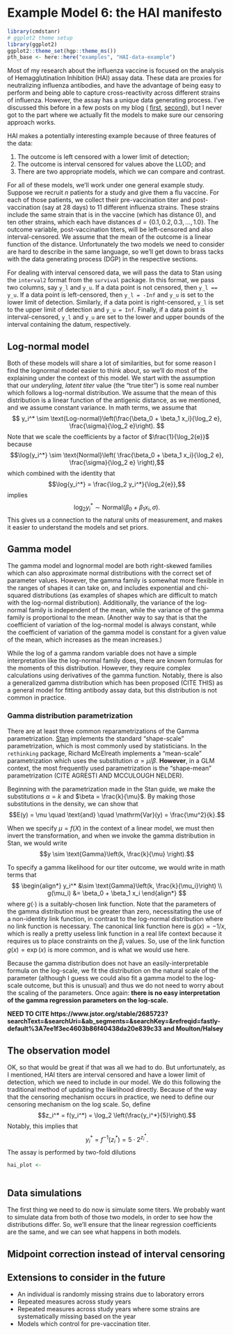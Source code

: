 # Example Model 6: the HAI manifesto

```r
library(cmdstanr)
# ggplot2 theme setup
library(ggplot2)
ggplot2::theme_set(hgp::theme_ms())
pth_base <- here::here("examples", "HAI-data-example")
```

Most of my research about the influenza vaccine is focused on the analysis of
Hemagglutination Inhibition (HAI) assay data. These data are proxies for
neutralizing influenza antibodies, and have the advantage of being easy to
perform and being able to capture cross-reactivity across different strains of
influenza. However, the assay has a unique data generating process. I've
discussed this before in a few posts on my blog (
[first](https://wzbillings.com/posts/2023-07-25_simulating-titer-data/),
[second](https://wzbillings.com/posts/2023-08-10_titer-w-distance/)), but I
never got to the part where we actually fit the models to make sure our
censoring approach works.

HAI makes a potentially interesting example because of three features of the
data:

1. The outcome is left censored with a lower limit of detection;
1. The outcome is interval censored for values above the LLOD; and
1. There are two appropriate models, which we can compare and contrast.

For all of these models, we'll work under one general example study. Suppose
we recruit $n$ patients for a study and give them a flu vaccine. For each of
those patients, we collect their pre-vaccination titer and post-vaccination
(say at 28 days) to 11 different influenza strains. These strains include the
same strain that is in the vaccine (which has distance $0$), and ten other
strains, which each have distances $d = \{0.1, 0.2, 0.3, \ldots, 1.0\}$. The
outcome variable, post-vaccination titers, will be left-censored and also
interval-censored. We assume that the mean of the outcome is a linear
function of the distance. Unfortunately the two models we need to consider
are hard to describe in the same language, so we'll get down to brass tacks
with the data generating process (DGP) in the respective sections.

For dealing with interval censored data, we will pass the
data to Stan using the `interval2` format from the `survival` package. In this
format, we pass two columns, say `y_l` and `y_u`. If a data point is not
censored, then `y_l == y_u`. If a data point is left-censored, then `y_l = -Inf`
and `y_u` is set to the lower limit of detection. Similarly, if a data point
is right-censored, `y_l` is set to the upper limit of detection and `y_u = Inf`.
Finally, if a data point is interval-censored, `y_l` and `y_u` are set to the
lower and upper bounds of the interval containing the datum, respectively.

## Log-normal model

Both of these models will share a lot of similarities, but for some reason
I find the lognormal model easier to think about, so we'll do most of the
explaining under the context of this model. We start with the assumption that
our *underyling, latent titer* value (the "true titer") is some real number
which follows a log-normal distribution. We assume that the mean of this
distribution is a linear function of the antigenic distance, as we mentioned,
and we assume constant variance. In math terms, we assume that
$$
y_i^* \sim \text{Log-normal}\left(\frac{\beta_0 + \beta_1 x_i}{\log_2 e}, \frac{\sigma}{\log_2 e}\right).
$$
Note that we scale the coefficients by a factor of $\frac{1}{\log_2{e}}$
because
$$\log{y_i^*} \sim \text{Normal}\left( \frac{\beta_0 + \beta_1 x_i}{\log_2 e}, \frac{\sigma}{\log_2 e} \right),$$
which combined with the identity that
$$\log{y_i^*} = \frac{\log_2 y_i^*}{\log_2{e}},$$
implies
$$ \log_2 y_i^* \sim \text{Normal}\left( \beta_0 + \beta_1 x_i, \sigma \right) .$$
This gives us a connection to the natural units of measurement, and makes it
easier to understand the models and set priors.

## Gamma model

The gamma model and lognormal model are both right-skewed families which
can also approximate normal distributions with the correct set of parameter
values. However, the gamma family is somewhat more flexible in the
ranges of shapes it can take on, and includes exponential and chi-squared
distributions (as examples of shapes which are difficult to match with the
log-normal distribution). Additionally, the variance of the log-normal family
is independent of the mean, while the variance of the gamma family is
proportional to the mean. (Another way to say that is that the coefficient of
variation of the log-normal model is always constant, while the coefficient of
variation of the gamma model is constant for a given value of the mean, which
increases as the mean increases.)

While the log of a gamma random variable does not have a simple interpretation
like the log-normal family does, there are known formulas for the moments of
this distribution. However, they require complex calculations using
derivatives of the gamma function. Notably, there is also a generalized
gamma distribution which has been proposed (CITE THIS) as a general model
for fitting antibody assay data, but this distribution is not common in
practice.

::: {.callout-note icon=false collapse=true appearance="simple"}

### Gamma distribution parametrization {.unnumbered}
There are at least three common reparametrizations of the Gamma parametrization.
[Stan](https://mc-stan.org/docs/functions-reference/gamma-distribution.html)
implements the standard "shape-scale" parametrization, which is most commonly
used by statisticians. In the `rethinking` package, Richard McElreath implements
a "mean-scale" parametrization which uses the substitution
$\alpha = \mu / \beta$. **However**, in a GLM context, the most frequently
used parametrization is the "shape-mean" parametrization (CITE AGRESTI AND
MCCULOUGH NELDER). 

Beginning with the parametrization made in the Stan guide, we make the
substitutions $\alpha = k$ and $\beta = \frac{k}{\mu}$.
By making those substitutions in the density, we can show that
$$E(y) = \mu \quad \text{and} \quad \mathrm{Var}(y) = \frac{\mu^2}{k}.$$

When we specify $\mu = f(X)$ in the context of a linear model, we must then
invert the transformation, and when we invoke the gamma distribution in Stan,
we would write
$$y \sim \text{Gamma}\left(k, \frac{k}{\mu} \right).$$

:::

To specify a gamma likelihood for our titer outcome, we would write in math
terms that
$$
\begin{align*}
y_i^* &\sim \text{Gamma}\left(k, \frac{k}{\mu_i}\right) \\
g(\mu_i) &= \beta_0 + \beta_1 x_i
\end{align*}
$$
where $g(\cdot)$ is a suitably-chosen link function. Note that the parameters of
the gamma distribution must be greater than zero, necessitating the use of a
non-identity link function, in contrast to the log-normal distribution where no
link function is necessary. The canonical link function here is $g(x) = -1/x$,
which is really a pretty useless link function in a real life context because it
requires us to place constraints on the $\beta_i$ values. So, use of the link
function $g(x) = \exp(x)$ is more common, and is what we would use here.

Because the gamma distribution does not have an easily-interpretable formula
on the log-scale, we fit the distribution on the natural scale of the parameter
(although I guess we could also fit a gamma model to the log-scale outcome, but
this is unusual) and thus we do not need to worry about the scaling of the
parameters. Once again: **there is no easy interpretation of the gamma
regression parameters on the log-scale.**

**NEED TO CITE https://www.jstor.org/stable/2685723?searchText=&searchUri=&ab_segments=&searchKey=&refreqid=fastly-default%3A7ee1f3ec4603b86f40438da20e839c33 and Moulton/Halsey**

## The observation model

OK, so that would be great if that was all we had to do. But unfortunately,
as I mentioned, HAI titers are interval censored and have a lower limit of
detection, which we need to include in our model. We do this following the
traditional method of updating the likelihood directly. Because of the way that
the censoring mechanism occurs in practice, we need to define our censoring
mechanism on the log scale. So, define
$$z_i^* = f(y_i^*) = \log_2 \left(\frac{y_i^*}{5}\right).$$
Notably, this implies that
$$y_i^* = f^{-1}(z_i^*) = 5\cdot 2^{z_i^*}.$$
The assay is performed by two-fold dilutions

```r
hai_plot <-
	
```


## Data simulations

The first thing we need to do now is simulate some titers. We probably want
to simulate data from both of those two models, in order to see how the
distributions differ. So, we'll ensure that the linear regression coefficients
are the same, and we can see what happens in both models. 

## Midpoint correction instead of interval censoring

## Extensions to consider in the future

* An individual is randomly missing strains due to laboratory errors
* Repeated measures across study years
* Repeated measures across study years where some strains are systematically
missing based on the year
* Models which control for pre-vaccination titer.

<!-- END OF FILE -->
